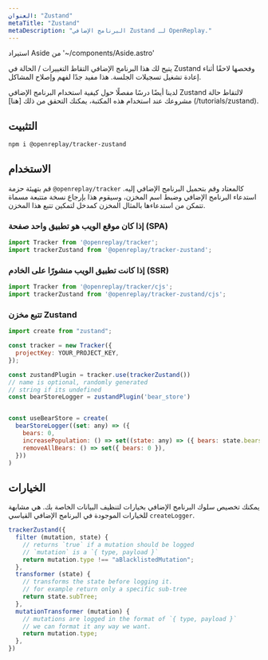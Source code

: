 ```yaml
---
العنوان: "Zustand"
metaTitle: "Zustand"
metaDescription: "البرنامج الإضافي Zustand لـ OpenReplay."
---
```

استيراد Aside من '~/components/Aside.astro'

يتيح لك هذا البرنامج الإضافي التقاط التغييرات / الحالة في Zustand وفحصها لاحقًا أثناء إعادة تشغيل تسجيلات الجلسة. هذا مفيد جدًا لفهم وإصلاح المشاكل.

<Aside type="tip">
  لدينا أيضًا درسًا مفصلًا حول كيفية استخدام البرنامج الإضافي Zustand لالتقاط حالة مشروعك عند استخدام هذه المكتبة، يمكنك التحقق من ذلك [هنا] (/tutorials/zustand).
</Aside>

## التثبيت


```bash
npm i @openreplay/tracker-zustand
```


## الاستخدام

قم بتهيئة حزمة `@openreplay/tracker` كالمعتاد وقم بتحميل البرنامج الإضافي إليه. استدعاء البرنامج الإضافي وضبط اسم المخزن، وسيقوم هذا بإرجاع نسخة متتبعة مسماة تتمكن من استدعاءها بالمثال المخزن كمدخل لتمكين تتبع هذا المخزن.

### إذا كان موقع الويب هو تطبيق واحد صفحة (SPA)


```js
import Tracker from '@openreplay/tracker';
import trackerZustand from '@openreplay/tracker-zustand';
```


### إذا كانت تطبيق الويب منشورًا على الخادم (SSR)


```js
import Tracker from '@openreplay/tracker/cjs';
import trackerZustand from '@openreplay/tracker-zustand/cjs';
```


### تتبع مخزن Zustand


```js
import create from "zustand";

const tracker = new Tracker({
  projectKey: YOUR_PROJECT_KEY,
});

const zustandPlugin = tracker.use(trackerZustand())
// name is optional, randomly generated 
// string if its undefined
const bearStoreLogger = zustandPlugin('bear_store')


const useBearStore = create(
  bearStoreLogger((set: any) => ({
    bears: 0,
    increasePopulation: () => set((state: any) => ({ bears: state.bears + 1 })),
    removeAllBears: () => set({ bears: 0 }),
  }))
)
```


## الخيارات

يمكنك تخصيص سلوك البرنامج الإضافي بخيارات لتنظيف البيانات الخاصة بك. هي مشابهة للخيارات الموجودة في البرنامج الإضافي القياسي `createLogger`.


```js
trackerZustand({
  filter (mutation, state) {
    // returns `true` if a mutation should be logged
    // `mutation` is a `{ type, payload }`
    return mutation.type !== "aBlacklistedMutation";
  },
  transformer (state) {
    // transforms the state before logging it.
    // for example return only a specific sub-tree
    return state.subTree;
  },
  mutationTransformer (mutation) {
    // mutations are logged in the format of `{ type, payload }`
    // we can format it any way we want.
    return mutation.type;
  },
})
```

